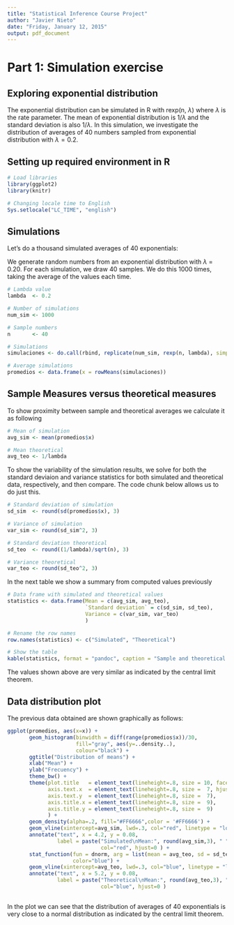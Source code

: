 ```yaml
---
title: "Statistical Inference Course Project"
author: "Javier Nieto"
date: "Friday, January 12, 2015"
output: pdf_document
---
```


# Part 1: Simulation exercise

Exploring exponential distribution
---

The exponential distribution can be simulated in R with rexp(n, $\lambda$) where 
$\lambda$ is the rate parameter. The mean of exponential distribution is $1/\lambda$
and the standard deviation is also $1/\lambda$. In this simulation, we investigate
the distribution of averages of 40 numbers sampled from exponential distribution
with $\lambda=0.2$.


Setting up required environment in R
---

```r
# Load libraries
library(ggplot2)
library(knitr)

# Changing locale time to English
Sys.setlocale("LC_TIME", "english")

```

Simulations
---

Let's do a thousand simulated averages of 40 exponentials:

We generate random numbers from an exponential distribution with $\lambda$ = 0.20.
For each simulation, we draw  40 samples. We do this 1000 times, taking the 
average of the values each time.

```r
# Lambda value
lambda  <- 0.2

# Number of simulations
num_sim <- 1000

# Sample numbers
n       <- 40

# Simulations
simulaciones <- do.call(rbind, replicate(num_sim, rexp(n, lambda), simplify = F))

# Average simulations
promedios <- data.frame(x = rowMeans(simulaciones))
```

Sample Measures versus theoretical measures
---

To show proximity between sample and theoretical averages we calculate it as following

```r
# Mean of simulation
avg_sim <- mean(promedios$x)

# Mean theoretical
avg_teo <- 1/lambda
```

To show the variability of the simulation results, we solve for both the standard
deviaion and variance statistics for both simulated and theoretical data, 
respectively, and then compare. The code chunk below allows us to do just this.

```r
# Standard deviation of simulation
sd_sim  <- round(sd(promedios$x), 3)

# Variance of simulation
var_sim <- round(sd_sim^2, 3)

# Standard deviation theoretical
sd_teo  <- round((1/lambda)/sqrt(n), 3)

# Variance theoretical
var_teo <- round(sd_teo^2, 3)
```

In the next table we show a summary from computed values previously

```r
# Data frame with simulated and theoretical values
statistics <- data.frame(Mean = c(avg_sim, avg_teo),
                         `Standard deviation` = c(sd_sim, sd_teo),
                         Variance = c(var_sim, var_teo)
                         )

# Rename the row names
row.names(statistics) <- c("Simulated", "Theoretical")

# Show the table
kable(statistics, format = "pandoc", caption = "Sample and theoretical measures", dig=3)
```

The values shown above are very similar as indicated by the central limit theorem.

Data distribution plot
---

The previous data obtained are shown graphically as follows:

```r
ggplot(promedios, aes(x=x)) +
       geom_histogram(binwidth = diff(range(promedios$x))/30,
                      fill="gray", aes(y=..density..),
                      colour="black") +
       ggtitle("Distribution of means") +
       xlab("Mean") + 
       ylab("Frecuency") +
       theme_bw() +
       theme(plot.title   = element_text(lineheight=.8, size = 10, face  = "bold"),
             axis.text.x  = element_text(lineheight=.8, size =  7, hjust = 1),
             axis.text.y  = element_text(lineheight=.8, size =  7),
             axis.title.x = element_text(lineheight=.8, size =  9),
             axis.title.y = element_text(lineheight=.8, size =  9)
             ) +
       geom_density(alpha=.2, fill="#FF6666",color = '#FF6666') +  
       geom_vline(xintercept=avg_sim, lwd=.3, col="red", linetype = "longdash") +
       annotate("text", x = 4.2, y = 0.08, 
                label = paste("Simulated\nMean:", round(avg_sim,3), " "), cex=3, 
                              col="red", hjust=0 ) +
       stat_function(fun = dnorm, arg = list(mean = avg_teo, sd = sd_teo), 
                     color="blue") +
       geom_vline(xintercept=avg_teo, lwd=.3, col="blue", linetype = "longdash") +
       annotate("text", x = 5.2, y = 0.08, 
                label = paste("Theoretical\nMean:", round(avg_teo,3), " "), cex=3, 
                              col="blue", hjust=0 )
    
```

In the plot we can see that the distribution of averages of 40 exponentials is 
very close to a normal distribution as indicated by the central limit theorem.
